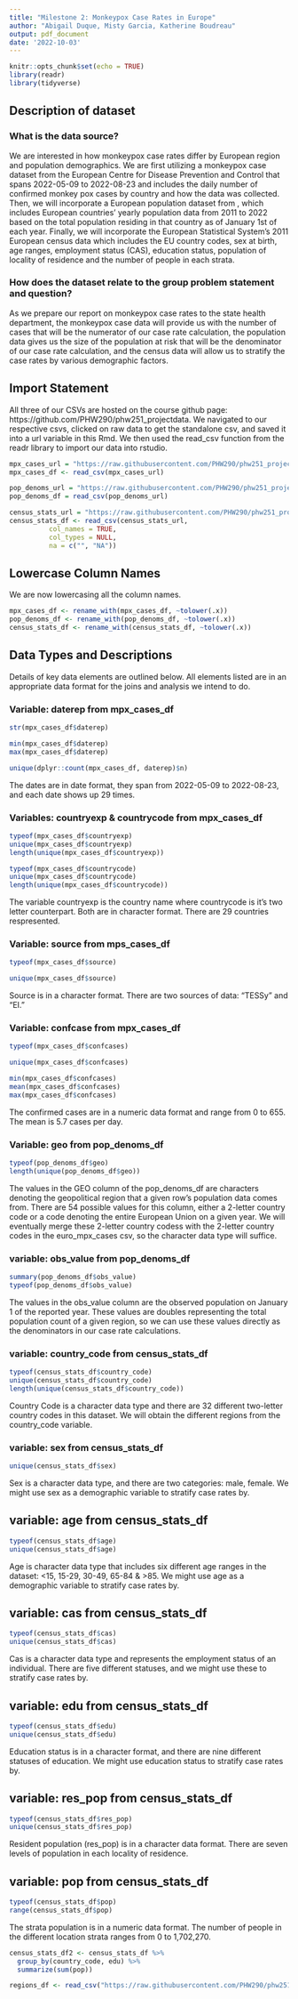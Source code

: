 ```yaml
---
title: "Milestone 2: Monkeypox Case Rates in Europe"
author: "Abigail Duque, Misty Garcia, Katherine Boudreau"
output: pdf_document
date: '2022-10-03'
---
```


```r
knitr::opts_chunk$set(echo = TRUE)
library(readr)
library(tidyverse)
```


## Description of dataset

### What is the data source?
We are interested in how monkeypox case rates differ by European region and population demographics. We are first utilizing a monkeypox case dataset from the European Centre for Disease Prevention and Control that spans 2022-05-09 to 2022-08-23 and includes the daily number of confirmed monkey pox cases by country and how the data was collected. Then, we will incorporate a European population dataset from \href{https://ec.europa.eu/eurostat/databrowser/view/tps00001/default/table?lang=en}{Eurostat}, which includes European countries' yearly population data from 2011 to 2022 based on the total population residing in that country as of January 1st of each year. Finally, we will incorporate the European Statistical System's 2011 European census data which includes the EU country codes, sex at birth, age ranges, employment status (CAS), education status, population of locality of residence and the number of people in each strata.

### How does the dataset relate to the group problem statement and question?
As we prepare our report on monkeypox case rates to the state health department, the monkeypox case data will provide us with the number of cases that will be the numerator of our case rate calculation, the population data gives us the size of the population at risk that will be the denominator of our case rate calculation, and the census data will allow us to stratify the case rates by various demographic factors.

## Import Statement
All three of our CSVs are hosted on the course github page: https://github.com/PHW290/phw251_projectdata. We navigated to our respective csvs, clicked on raw data to get the standalone csv, and saved it into a url variable in this Rmd. We then used the read_csv function from the readr library to import our data into rstudio. 
```r

mpx_cases_url = "https://raw.githubusercontent.com/PHW290/phw251_projectdata/main/euro_mpx_cases.csv"
mpx_cases_df <- read_csv(mpx_cases_url)

pop_denoms_url = "https://raw.githubusercontent.com/PHW290/phw251_projectdata/main/euro_pop_denominators.csv"
pop_denoms_df = read_csv(pop_denoms_url)

census_stats_url = "https://raw.githubusercontent.com/PHW290/phw251_projectdata/main/euro_census_stats.csv"
census_stats_df <- read_csv(census_stats_url,
          col_names = TRUE,
          col_types = NULL,
          na = c("", "NA"))

```

## Lowercase Column Names
We are now lowercasing all the column names. 

```r
mpx_cases_df <- rename_with(mpx_cases_df, ~tolower(.x))
pop_denoms_df <- rename_with(pop_denoms_df, ~tolower(.x))
census_stats_df <- rename_with(census_stats_df, ~tolower(.x))
```

## Data Types and Descriptions
Details of key data elements are outlined below. All elements listed are in an appropriate data format for the joins and analysis we intend to do.

### Variable: daterep from mpx_cases_df

```r
str(mpx_cases_df$daterep)

min(mpx_cases_df$daterep)
max(mpx_cases_df$daterep)

unique(dplyr::count(mpx_cases_df, daterep)$n)
```

The dates are in date format, they span from 2022-05-09 to 2022-08-23, and each date shows up 29 times. 

### Variables: countryexp & countrycode from mpx_cases_df

```r
typeof(mpx_cases_df$countryexp)
unique(mpx_cases_df$countryexp)
length(unique(mpx_cases_df$countryexp))

typeof(mpx_cases_df$countrycode)
unique(mpx_cases_df$countrycode)
length(unique(mpx_cases_df$countrycode))
```

The variable countryexp is the country name where countrycode is it's two letter counterpart. Both are in character format. There are 29 countries respresented. 

### Variable: source from mps_cases_df

```r
typeof(mpx_cases_df$source)

unique(mpx_cases_df$source)
```

Source is in a character format. There are two sources of data: "TESSy" and "EI."

### Variable: confcase from mpx_cases_df

```r
typeof(mpx_cases_df$confcases)

unique(mpx_cases_df$confcases)

min(mpx_cases_df$confcases)
mean(mpx_cases_df$confcases)
max(mpx_cases_df$confcases)
```

The confirmed cases are in a numeric data format and range from 0 to 655. The mean is 5.7 cases per day. 

### Variable: geo from pop_denoms_df
```r
typeof(pop_denoms_df$geo)
length(unique(pop_denoms_df$geo))
```
The values in the GEO column of the pop_denoms_df are characters denoting the geopolitical region that a given row's population data comes from. There are 54 possible values for this column, either a 2-letter country code or a code denoting the entire European Union on a given year. We will eventually merge these 2-letter country codess with the 2-letter country codes in the euro_mpx_cases csv, so the character data type will suffice.

### variable: obs_value from pop_denoms_df
```r
summary(pop_denoms_df$obs_value)
typeof(pop_denoms_df$obs_value)
```
The values in the obs_value column are the observed population on January 1 of the reported year. These values are doubles representing the total population count of a given region, so we can use these values directly as the denominators in our case rate calculations.

### variable: country_code from census_stats_df
```r

typeof(census_stats_df$country_code)
unique(census_stats_df$country_code)
length(unique(census_stats_df$country_code))

```
Country Code is a character data type and there are 32 different two-letter country codes in this dataset. We will obtain the different regions from the country_code variable.

### variable: sex from census_stats_df

```r
unique(census_stats_df$sex)

```
Sex is a character data type, and there are two categories: male, female. We might use sex as a demographic variable to stratify case rates by.

## variable: age from census_stats_df
```r

typeof(census_stats_df$age)
unique(census_stats_df$age)


```
Age is character data type that includes six different age ranges in the dataset: <15, 15-29, 30-49, 65-84 & >85. We might use age as a demographic variable to stratify case rates by.

## variable: cas from census_stats_df
```r

typeof(census_stats_df$cas)
unique(census_stats_df$cas)

```
Cas is a character data type and represents the employment status of an individual. There are five different statuses, and we might use these to stratify case rates by.

## variable: edu from census_stats_df
```r
typeof(census_stats_df$edu)
unique(census_stats_df$edu)

```
Education status is in a character format, and there are nine different statuses of education. We might use education status to stratify case rates by.

## variable: res_pop from census_stats_df
```r

typeof(census_stats_df$res_pop)
unique(census_stats_df$res_pop)

```
Resident population (res_pop) is in a character data format. There are seven levels of population in each locality of residence.


## variable: pop from census_stats_df
```r

typeof(census_stats_df$pop)
range(census_stats_df$pop)

```
The strata population is in a numeric data format. The number of people in the different location strata ranges from 0 to 1,702,270.

``` r
census_stats_df2 <- census_stats_df %>%
  group_by(country_code, edu) %>%
  summarize(sum(pop))

regions_df <- read_csv("https://raw.githubusercontent.com/PHW290/phw251_projectdata/main/world_country_regions.csv")

```
